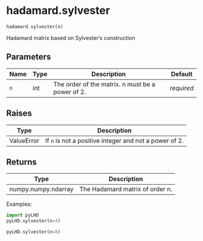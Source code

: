 # hadamard.sylvester { #pyLHD.hadamard.sylvester }

`hadamard.sylvester(n)`

Hadamard matrix based on Sylvester's construction

## Parameters

| Name   | Type   | Description                                      | Default    |
|--------|--------|--------------------------------------------------|------------|
| `n`    | int    | The order of the matrix. n must be a power of 2. | _required_ |

## Raises

| Type       | Description                                            |
|------------|--------------------------------------------------------|
| ValueError | If `n` is not a positive integer and not a power of 2. |

## Returns

| Type                | Description                     |
|---------------------|---------------------------------|
| numpy.numpy.ndarray | The Hadamard matrix of order n. |

Examples:
```python
import pyLHD
pyLHD.sylvester(n=4)
```
```python
pyLHD.sylvester(n=8)
```
